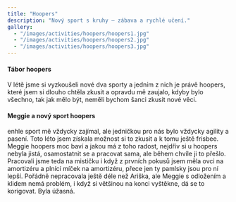 ```yaml
---
title: "Hoopers"
description: "Nový sport s kruhy – zábava a rychlé učení."
gallery:
  - "/images/activities/hoopers/hoopers1.jpg"
  - "/images/activities/hoopers/hoopers2.jpg"
  - "/images/activities/hoopers/hoopers3.jpg"
---
```


#### Tábor hoopers

V létě jsme si vyzkoušeli nové dva sporty a jedním z nich je právě hoopers, které jsem si dlouho chtěla zkusit a opravdu mě zaujalo, kdyby bylo všechno, tak jak mělo být, neměli bychom šanci zkusit nové věci.

#### Meggie a nový sport hoopers
enhle sport mě vždycky zajímal, ale jedničkou pro nás bylo vždycky agility a pasení. Toto léto jsem získala možnost si to zkusit a k tomu ještě frisbee. Meggie hoopers moc baví a jakou má z toho radost, nejdřív si u hoopers nebyla jistá, osamostatnit se a pracovat sama, ale během chvíle ji to přešlo. Pracovali jsme teda na mističku i když z prvních pokusů jsem měla ovci na amortizéru a plnící míček na amortizéru, přece jen ty pamlsky jsou pro ní lepší. Pořádně nepracovala ještě déle než Ariška, ale Meggie s odložením a klidem nemá problém, i když si většinou na konci vyštěkne, dá se to korigovat. Byla úžasná.


<YouTubeEmbed videoId="o5SGaQUef8E" title="Hoopers1 s Foxhyn" />

<YouTubeEmbed videoId="tF7GNj7xDt8" title="Hoopers2 s Foxhyn" />
